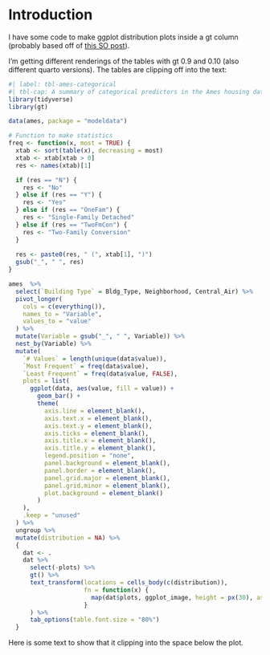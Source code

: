 # Introduction

I have some code to make ggplot distribution plots inside a gt column (probably based off of [this SO post](https://stackoverflow.com/a/69532673/1078601)).

I'm getting different renderings of the tables with gt 0.9 and 0.10 (also different quarto versions). The tables are clipping off into the text:

```r
#| label: tbl-ames-categorical
#| tbl-cap: A summary of categorical predictors in the Ames housing data. 
library(tidyverse)
library(gt)

data(ames, package = "modeldata")

# Function to make statistics
freq <- function(x, most = TRUE) {
  xtab <- sort(table(x), decreasing = most)
  xtab <- xtab[xtab > 0]
  res <- names(xtab)[1]

  if (res == "N") {
    res <- "No"
  } else if (res == "Y") {
    res <- "Yes"
  } else if (res == "OneFam") {
    res <- "Single-Family Detached"
  } else if (res == "TwoFmCon") {
    res <- "Two-Family Conversion"
  }
  
  res <- paste0(res, " (", xtab[1], ")")
  gsub("_", " ", res)
}

ames  %>%
  select(`Building Type` = Bldg_Type, Neighborhood, Central_Air) %>%
  pivot_longer(
    cols = c(everything()),
    names_to = "Variable",
    values_to = "value"
  ) %>%
  mutate(Variable = gsub("_", " ", Variable)) %>% 
  nest_by(Variable) %>%
  mutate(
    `# Values` = length(unique(data$value)),
    `Most Frequent` = freq(data$value),
    `Least Frequent` = freq(data$value, FALSE),
    plots = list(
      ggplot(data, aes(value, fill = value)) + 
        geom_bar() +
        theme(
          axis.line = element_blank(),
          axis.text.x = element_blank(),
          axis.text.y = element_blank(),
          axis.ticks = element_blank(),
          axis.title.x = element_blank(),
          axis.title.y = element_blank(),
          legend.position = "none",
          panel.background = element_blank(),
          panel.border = element_blank(),
          panel.grid.major = element_blank(),
          panel.grid.minor = element_blank(),
          plot.background = element_blank()
        ) 
    ), 
    .keep = "unused"
  ) %>%
  ungroup %>%
  mutate(distribution = NA) %>%
  {
    dat <- .
    dat %>%
      select(-plots) %>%
      gt() %>%
      text_transform(locations = cells_body(c(distribution)),
                     fn = function(x) {
                       map(dat$plots, ggplot_image, height = px(30), aspect_ratio = 4)
                     }
      ) %>% 
      tab_options(table.font.size = "80%")
  }
```

Here is some text to show that it clipping into the space below the plot. 

